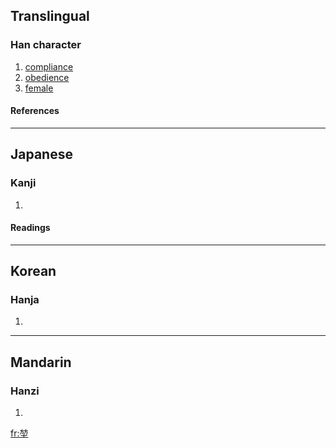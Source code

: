 ==Translingual==
===Han character===
{{Han char|rn=32|rad=土|as=08|sn=11|four=|canj=卜尸土 (YSG)}}
# [[compliance]]
# [[obedience]]
# [[female]]
====References====
{{Han ref|kx=0232.010|dkj=05208|dj=0469.030|hdz=10457.010|uh=5803|ud=22531}}
----
==Japanese==
===Kanji===
{{ja-kanji|grade=|rs=土08}}
# {{defn|Japanese}} 
====Readings====
{{ja-readings|on=[[こん]] (kon)|kun=[[ち]] (chi), [[ひつじさる]] (hitsujisaru)}}
----
==Korean==
===Hanja===
{{ko-hanja|hangeul=곤|rv=gon|mr=kon}}
# {{defn|Korean}}
----
==Mandarin==
===Hanzi===
{{cmn-hanzi|pin=[[kūn]] (kun1)|wg=k'un<sup>1</sup>}}
# {{defn|Mandarin}}

[[fr:堃]]